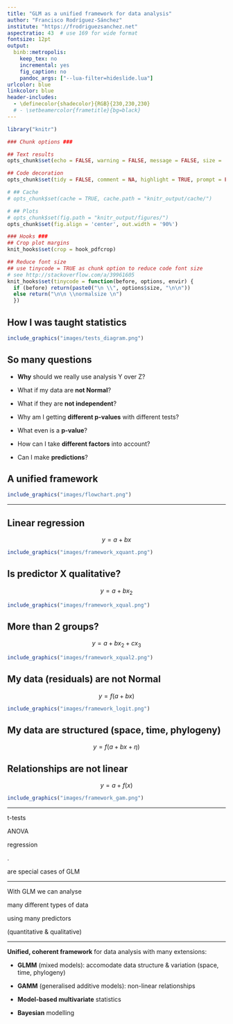 ```yaml
---
title: "GLM as a unified framework for data analysis"
author: "Francisco Rodríguez-Sánchez"
institute: "https://frodriguezsanchez.net"
aspectratio: 43  # use 169 for wide format
fontsize: 12pt
output: 
  binb::metropolis:
    keep_tex: no
    incremental: yes
    fig_caption: no
    pandoc_args: ["--lua-filter=hideslide.lua"]
urlcolor: blue
linkcolor: blue
header-includes:
  - \definecolor{shadecolor}{RGB}{230,230,230}
  # - \setbeamercolor{frametitle}{bg=black}
---
```



```r

library("knitr")

### Chunk options ###

## Text results
opts_chunk$set(echo = FALSE, warning = FALSE, message = FALSE, size = 'tiny')

## Code decoration
opts_chunk$set(tidy = FALSE, comment = NA, highlight = TRUE, prompt = FALSE, crop = TRUE)

# ## Cache
# opts_chunk$set(cache = TRUE, cache.path = "knitr_output/cache/")

# ## Plots
# opts_chunk$set(fig.path = "knitr_output/figures/")
opts_chunk$set(fig.align = 'center', out.width = '90%')

### Hooks ###
## Crop plot margins
knit_hooks$set(crop = hook_pdfcrop)

## Reduce font size
## use tinycode = TRUE as chunk option to reduce code font size
# see http://stackoverflow.com/a/39961605
knit_hooks$set(tinycode = function(before, options, envir) {
  if (before) return(paste0("\n \\", options$size, "\n\n"))
  else return("\n\n \\normalsize \n")
  })

```



## How I was taught statistics

```r
include_graphics("images/tests_diagram.png")
```


## So many questions

- **Why** should we really use analysis Y over Z?

- What if my data are **not Normal**?

- What if they are **not independent**?

- Why am I getting **different p-values** with different tests?

- What even is a **p-value**?

- How can I take **different factors** into account?

- Can I make **predictions**?





## A unified framework

```r
include_graphics("images/flowchart.png")
```




---

## Linear regression

\Large $$y = a + bx$$

```r
include_graphics("images/framework_xquant.png")
```


## Is predictor X qualitative?

\Large $$y = a + bx_2$$

```r
include_graphics("images/framework_xqual.png")
```


## More than 2 groups?

\Large $$y = a + bx_2 + cx_3$$

```r
include_graphics("images/framework_xqual2.png")
```


## My data (residuals) are not Normal

\Large $$y = f(a + bx)$$

```r
include_graphics("images/framework_logit.png")
```


## My data are structured (space, time, phylogeny)

\Large $$y = f(a + bx + \eta)$$


## Relationships are not linear

\Large $$y = a + f(x)$$

```r
include_graphics("images/framework_gam.png")
```


---

\Large

t-tests

ANOVA

regression

.

are special cases of GLM

---

\Large

With GLM we can analyse 

many different types of data
  
using many predictors 

(quantitative & qualitative)
  

---

\large

**Unified, coherent framework** for data analysis with many extensions:

- **GLMM** (mixed models): accomodate data structure & variation (space, time, phylogeny)

- **GAMM** (generalised additive models): non-linear relationships

- **Model-based multivariate** statistics

- **Bayesian** modelling





